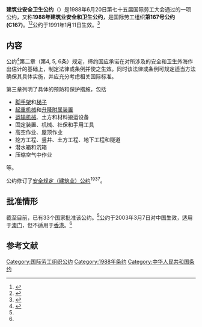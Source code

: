{{Infobox treaty|long_name=建筑业安全卫生公约|name=1988年建筑业安全和卫生公约|date_signed=1988年6月20日|date_effective=1991年1月11日|location_signed=[[瑞士|瑞士]][[日内瓦|日内瓦]]|depositories=[[国际劳工局|国际劳工局]]局长|languages=法语<br>英语}}

'''建筑业安全卫生公约'''（{{Lang-en|Safety and Health in Construction Convention}}）是1988年6月20日第七十五届国际劳工大会通过的一项公约，又称'''1988年建筑业安全和卫生公约'''，是国际劳工组织'''第167号公约(C167)'''。<ref>{{Cite web|title=中华人民共和国-条约数据库|url=http://treaty.mfa.gov.cn/Treaty/web/detail1.jsp?objid=1531876073821|accessdate=2020-11-26|work=treaty.mfa.gov.cn|archive-date=2021-10-14|archive-url=https://web.archive.org/web/20211014043627/http://treaty.mfa.gov.cn/Treaty/web/detail1.jsp?objid=1531876073821|dead-url=no}}</ref><ref>{{Cite web|title=Convention C167 - Safety and Health in Construction Convention, 1988 (No. 167)|url=https://www.ilo.org/dyn/normlex/en/f?p=NORMLEXPUB:12100:0::NO::P12100_INSTRUMENT_ID:312312|accessdate=2020-11-26|work=www.ilo.org|archive-date=2022-01-21|archive-url=https://web.archive.org/web/20220121034349/http://www.ilo.org/dyn/normlex/en/f?p=NORMLEXPUB:12100:0::NO::P12100_INSTRUMENT_ID:312312|dead-url=no}}</ref>公约于1991年1月11日生效。<ref name=":0">{{Cite web|title=Ratifications of ILO conventions: Ratifications by Convention|url=https://www.ilo.org/dyn/normlex/en/f?p=NORMLEXPUB:11300:0::NO::P11300_INSTRUMENT_ID:312312|accessdate=2020-11-26|work=www.ilo.org|archive-date=2018-09-09|archive-url=https://web.archive.org/web/20180909222126/http://www.ilo.org/dyn/normlex/en/f?p=NORMLEXPUB:11300:0::NO::P11300_INSTRUMENT_ID:312312|dead-url=no}}</ref>

== 内容 ==

公约<ref name=":1">{{Cite web|title=建筑业安全卫生公约-中华人民共和国外交部文本|url=http://treaty.mfa.gov.cn/tykfiles/20180718/1531876073821.pdf|accessdate=|author=|date=|format=|publisher=|language=}}</ref>第二章（第4, 5, 6条）规定，缔约国应承诺在对所涉及的安全和卫生外海作出估计的基础上，制定法律或条例并使之生效。同时该法律或条例可规定适当方法确保其具体实施，并应充分考虑相关国际标准。

第三章列明了具体的预防和保护措施，包括

* [[腳手架|脚手架]]和[[摺梯|梯子]]
* [[起重机|起重机械]]和[[電梯|升降附属装置]]
* [[运输工具|运输机械]]、土方和材料搬运设备
* 固定装置、机械、社保和手用工具
* 高空作业、屋顶作业
* 挖方工程、竖井、土方工程、地下工程和隧道
* 潜水箱和沉箱
* 压缩空气中作业

等。

公约修订了[[安全规定（建筑业）公约|安全规定（建筑业）公约]]<sup>1937</sup>。

== 批准情形 ==

截至目前，已有33个国家批准该公约。<ref name=":0" />公约于2003年3月7日对中国生效，适用于[[澳门|澳门]]，但不适用于[[香港|香港]]。<ref name=":1" />

== 参考文献 ==
{{reflist}}

[[Category:国际劳工组织公约|Category:国际劳工组织公约]]
[[Category:1988年条约|Category:1988年条约]]
[[Category:中华人民共和国条约|Category:中华人民共和国条约]]
